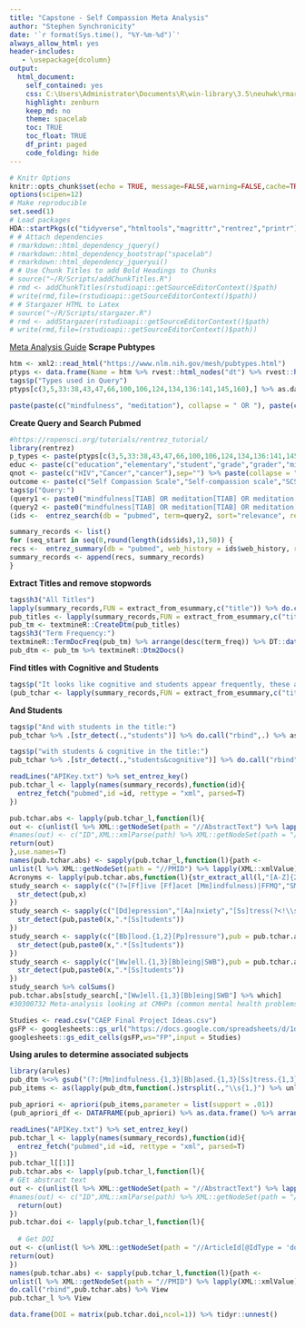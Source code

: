 ```yaml
---
title: "Capstone - Self Compassion Meta Analysis"
author: "Stephen Synchronicity"
date: '`r format(Sys.time(), "%Y-%m-%d")`'
always_allow_html: yes
header-includes:
   - \usepackage{dcolumn}
output: 
  html_document: 
    self_contained: yes
    css: C:\Users\Administrator\Documents\R\win-library\3.5\neuhwk\rmarkdown\templates\DA5030\resources\bootstrap.min.css
    highlight: zenburn
    keep_md: no
    theme: spacelab
    toc: TRUE
    toc_float: TRUE
    df_print: paged
    code_folding: hide
---
```

```r
# Knitr Options
knitr::opts_chunk$set(echo = TRUE, message=FALSE,warning=FALSE,cache=TRUE, fig.align='center', fig.height=5.625, fig.width=7.5, tidy=TRUE, tidy.opts=list(width.cutoff=80))
options(scipen=12)
# Make reproducible
set.seed(1)
# Load packages
HDA::startPkgs(c("tidyverse","htmltools","magrittr","rentrez","printr"))
# # Attach dependencies
# rmarkdown::html_dependency_jquery()
# rmarkdown::html_dependency_bootstrap("spacelab")
# rmarkdown::html_dependency_jqueryui()
# # Use Chunk Titles to add Bold Headings to Chunks
# source("~/R/Scripts/addChunkTitles.R")
# rmd <- addChunkTitles(rstudioapi::getSourceEditorContext()$path)
# write(rmd,file=(rstudioapi::getSourceEditorContext()$path))
# # Stargazer HTML to Latex
# source("~/R/Scripts/stargazer.R")
# rmd <- addStargazer(rstudioapi::getSourceEditorContext()$path)
# write(rmd,file=(rstudioapi::getSourceEditorContext()$path))
```

[Meta Analysis Guide](https://peerj.com/preprints/2978.pdf)
<strong class='chunktitle'>Scrape Pubtypes</strong>
```r
htm <- xml2::read_html("https://www.nlm.nih.gov/mesh/pubtypes.html")
ptyps <- data.frame(Name = htm %>% rvest::html_nodes("dt") %>% rvest::html_text(),Desc = htm %>% rvest::html_nodes("dd") %>% rvest::html_text(),stringsAsFactors = F)
tags$p("Types used in Query")
ptyps[c(3,5,33:38,43,47,66,100,106,124,134,136:141,145,160),] %>% as.data.frame %>% DT::datatable()
```

```r
paste(paste(c("mindfulness", "meditation"), collapse = " OR "), paste(c("education","elementary","student","grade","grader","middle School","high school","undergraduate","university","graduate","pedagogy","college","academic", "academia", "educational"), collapse = " OR "), paste(c("self-compassion scale", "self compassion scale"), collapse = " OR "), sep = " AND ")
```


<strong class='chunktitle'>Create Query and Search Pubmed</strong>
```r
#https://ropensci.org/tutorials/rentrez_tutorial/
library(rentrez)
p_types <- paste(ptyps[c(3,5,33:38,43,47,66,100,106,124,134,136:141,145,160),1],"[PTYP]",sep="") %>% paste(collapse = " OR ")
educ <- paste(c("education","elementary","student","grade","grader","middle School","high school","undergraduate","university","graduate","pedagogy","college","academic", "academia", "educational"),"[TIAB]",sep = "") %>% paste(collapse = " OR ")
qnot <- paste(c("HIV","Cancer","cancer"),sep="") %>% paste(collapse = " OR ")
outcome <- paste(c("Self Compassion Scale","Self-compassion scale","SCS","Compassion scale","Neff"),"[TIAB]",sep = "") %>% paste(collapse = " OR ")
tags$p("Query:")
(query1 <- paste0("mindfulness[TIAB] OR meditation[TIAB] OR meditation[MESH] AND ","(",educ,")"," AND ","2000:2018[EDAT]"," AND ","(",p_types,")"," AND ","(",outcome,")"," NOT ","(",qnot,")"))
(query2 <- paste0("mindfulness[TIAB] OR meditation[TIAB] OR meditation[MESH] AND ","(",educ,")"," AND ","2000:2018[EDAT]"," AND ","(",outcome,")"," NOT ","(",qnot,")"))
(ids <-  entrez_search(db = "pubmed", term=query2, sort="relevance", retmax = 1000, use_history = T))
```
```r
summary_records <- list()
for (seq_start in seq(0,round(length(ids$ids),1),50)) {
recs <-  entrez_summary(db = "pubmed", web_history = ids$web_history, retmax = 50, retstart = seq_start)
summary_records <- append(recs, summary_records)
}
```
<strong class='chunktitle'>Extract Titles and remove stopwords</strong>
```r
tags$h3("All Titles")
lapply(summary_records,FUN = extract_from_esummary,c("title")) %>% do.call("rbind",.) %>% as.data.frame %>% DT::datatable()
pub_titles <- lapply(summary_records,FUN = extract_from_esummary,c("title")) %>% lapply(function(.)strsplit(.,"\\s{1,}"))
pub_tm <- textmineR::CreateDtm(pub_titles)
tags$h3("Term Frequency:")
textmineR::TermDocFreq(pub_tm) %>% arrange(desc(term_freq)) %>% DT::datatable()
pub_dtm <- pub_tm %>% textmineR::Dtm2Docs()
```

<strong class='chunktitle'>Find titles with Cognitive and Students</strong>
```r
tags$p("It looks like cognitive and students appear frequently, these are the studies with cognitive in the title:")
(pub_tchar <- lapply(summary_records,FUN = extract_from_esummary,c("title"))) %>% .[str_detect(.,"cognitive")] %>% do.call("rbind",.) %>% as.data.frame %>% DT::datatable()
```

<strong class='chunktitle'>And Students</strong>
```r
tags$p("And with students in the title:")
pub_tchar %>% .[str_detect(.,"students")] %>% do.call("rbind",.) %>% as.data.frame %>% assign("pub.tchar.stu_df",.,envir = .GlobalEnv) %>% DT::datatable()
```
```r
tags$p("with students & cognitive in the title:")
pub_tchar %>% .[str_detect(.,"students&cognitive")] %>% do.call("rbind",.) %>% as.data.frame %>% DT::datatable()
```

```r
readLines("APIKey.txt") %>% set_entrez_key()
pub.tchar_l <- lapply(names(summary_records),function(id){
  entrez_fetch("pubmed",id =id, rettype = "xml", parsed=T)
})

pub.tchar.abs <- lapply(pub.tchar_l,function(l){
out <- c(unlist(l %>% XML::getNodeSet(path = "//AbstractText") %>% lapply(XML::xmlValue)))
#names(out) <- c("ID",XML::xmlParse(path) %>% XML::getNodeSet(path = "//AbstractText") %>% lapply(XML::xmlAttrs) %>% lapply(`[`,1) %>% unlist)
return(out)
},use.names=T)
names(pub.tchar.abs) <- sapply(pub.tchar_l,function(l){path <-
unlist(l %>% XML::getNodeSet(path = "//PMID") %>% lapply(XML::xmlValue)) %>% .[[1]]})
Acronyms <- lapply(pub.tchar.abs,function(l){str_extract_all(l,"[A-Z]{2,}") %>% unlist %>% table %>% names}) %>% unlist %>% table() %>% sort(decreasing = T)
study_search <- sapply(c("(?=[Ff]ive [Ff]acet [Mm]indfulness)|FFMQ","SMD","(?=Beck Depression)|BDI","MAAS|(?=[Mm]indfulness [Aa]ttention)"),pub = pub.tchar.abs,function(x,pub){
  str_detect(pub,x)
})
study_search <- sapply(c("[Dd]epression","[Aa]nxiety","[Ss]tress(?<!\\s[Rr]eduction)"),pub = pub.tchar.abs,function(x,pub){
  str_detect(pub,paste0(x,".*[Ss]tudents"))
})
study_search <- sapply(c("[Bb]lood.{1,2}[Pp]ressure"),pub = pub.tchar.abs,function(x,pub){
  str_detect(pub,paste0(x,".*[Ss]tudents"))
})
study_search <- sapply(c("[Ww]ell.{1,3}[Bb]eing|SWB"),pub = pub.tchar.abs,function(x,pub){
  str_detect(pub,paste0(x,".*[Ss]tudents"))
})
study_search %>% colSums()
pub.tchar.abs[study_search[,"[Ww]ell.{1,3}[Bb]eing|SWB"] %>% which]
#30300732 Meta-analysis looking at CMHPs (common mental health problems)

Studies <- read.csv("CAEP Final Project Ideas.csv")
gsFP <- googlesheets::gs_url("https://docs.google.com/spreadsheets/d/1dq_9WL8PY3B8EGei3GdlKwxPfD1KlcegmC0QVfI70cI/edit#gid=2067448748")
googlesheets::gs_edit_cells(gsFP,ws="FP",input = Studies)
```



<strong class='chunktitle'>Using arules to determine associated subjects</strong>
```r
library(arules)
pub_dtm %<>% gsub("(?:[Mm]indfulness.{1,3}[Bb]ased.{1,3}[Ss]tress.{1,3}[Rr]eduction)|[Mm]indfulness|[Ss]tress|[Rr]eduction|[Aa]nalysis|[Ss]ystematic|[Rr]eview|(?:[Ss]tress.{1,3}[Rr]eduction)|(?:[Rr]andomized.{1,3}[Cc]ontrolled.{1,3}[Tt]rial)|[Rr]andomized|[Cc]ontrolled","",.)
pub_items <- as(lapply(pub_dtm,function(.)strsplit(.,"\\s{1,}") %>% unlist) %>% lapply(function(.){.[-c(1,length(.))]}),"transactions")

pub_apriori <- apriori(pub_items,parameter = list(support = .01))
(pub_apriori_df <- DATAFRAME(pub_apriori) %>% as.data.frame() %>% arrange(desc(support))) 


```

```r
readLines("APIKey.txt") %>% set_entrez_key()
pub.tchar_l <- lapply(names(summary_records),function(id){
  entrez_fetch("pubmed",id =id, rettype = "xml", parsed=T)
})
pub.tchar_l[[1]]
pub.tchar.abs <- lapply(pub.tchar_l,function(l){
# GEt abstract text
out <- c(unlist(l %>% XML::getNodeSet(path = "//AbstractText") %>% lapply(XML::xmlValue)))
#names(out) <- c("ID",XML::xmlParse(path) %>% XML::getNodeSet(path = "//AbstractText") %>% lapply(XML::xmlAttrs) %>% lapply(`[`,1) %>% unlist)
  return(out)
})
pub.tchar.doi <- lapply(pub.tchar_l,function(l){
  
  # Get DOI
out <- c(unlist(l %>% XML::getNodeSet(path = "//ArticleId[@IdType = 'doi']") %>% lapply(XML::xmlValue)))
return(out)
})
names(pub.tchar.abs) <- sapply(pub.tchar_l,function(l){path <-
unlist(l %>% XML::getNodeSet(path = "//PMID") %>% lapply(XML::xmlValue)) %>% .[[1]]})
do.call("rbind",pub.tchar.abs) %>% View
pub.tchar_l %>% View

data.frame(DOI = matrix(pub.tchar.doi,ncol=1)) %>% tidyr::unnest()
```
